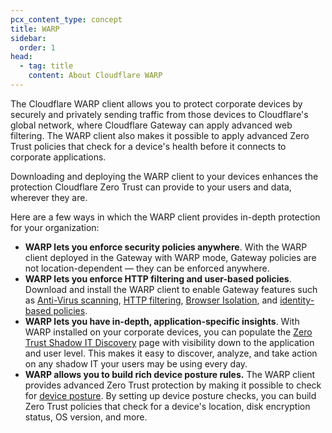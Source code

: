 ```yaml
---
pcx_content_type: concept
title: WARP
sidebar:
  order: 1
head:
  - tag: title
    content: About Cloudflare WARP
---
```


The Cloudflare WARP client allows you to protect corporate devices by securely and privately sending traffic from those devices to Cloudflare's global network, where Cloudflare Gateway can apply advanced web filtering. The WARP client also makes it possible to apply advanced Zero Trust policies that check for a device's health before it connects to corporate applications.

Downloading and deploying the WARP client to your devices enhances the protection Cloudflare Zero Trust can provide to your users and data, wherever they are.

Here are a few ways in which the WARP client provides in-depth protection for your organization:

- **WARP lets you enforce security policies anywhere**. With the WARP client deployed in the Gateway with WARP mode, Gateway policies are not location-dependent — they can be enforced anywhere.
- **WARP lets you enforce HTTP filtering and user-based policies**. Download and install the WARP client to enable Gateway features such as [Anti-Virus scanning](/cloudflare-one/policies/gateway/http-policies/antivirus-scanning/), [HTTP filtering](/cloudflare-one/policies/gateway/http-policies/), [Browser Isolation](/cloudflare-one/policies/gateway/http-policies/#isolate), and [identity-based policies](/cloudflare-one/policies/gateway/network-policies/).
- **WARP lets you have in-depth, application-specific insights**. With WARP installed on your corporate devices, you can populate the [Zero Trust Shadow IT Discovery](/cloudflare-one/insights/analytics/access/) page with visibility down to the application and user level. This makes it easy to discover, analyze, and take action on any shadow IT your users may be using every day.
- **WARP allows you to build rich device posture rules.** The WARP client provides advanced Zero Trust protection by making it possible to check for [device posture](/cloudflare-one/identity/devices/). By setting up device posture checks, you can build Zero Trust policies that check for a device's location, disk encryption status, OS version, and more.
